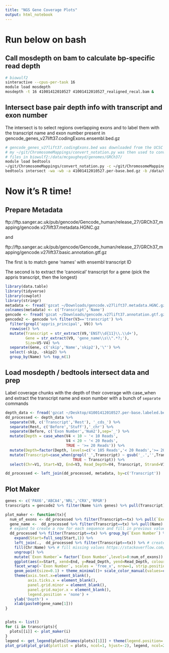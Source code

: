 ```yaml
---
title: "NGS Gene Coverage Plots"
output: html_notebook
---
```

# Run below on bash
## Call mosdepth on bam to calculate bp-specific read depth
```bash
# biowulf2 
sinteractive --cpus-per-task 16
module load mosdepth
mosdepth -t 16 41001412010527 41001412010527_realigned_recal.bam &
```

## Intersect base pair depth info with transcript and exon number
The intersect is to select regions overlapping exons and to label them with the transcript name and exon number present in gencode_genes_v27lift37.codingExons.ensembl.bed.gz
```bash
# gencode_genes_v27lift37.codingExons.bed was downloaded from the UCSC table browser from genocde gene v27lift37 and 'coding exons' with 0 padding were selected as the output for the bed file
# my ~/git/ChromosomeMappings/convert_notation.py was then used to convert the UCSC notation in ensembl notation, which my bam uses
# files in biowulf2:/data/mcgaugheyd/genomes/GRCh37/
module load bedtools
~/git/ChromosomeMappings/convert_notation.py -c ~/git/ChromosomeMappings/GRCh37_gencode2ensembl.txt -f gencode_genes_v27lift37.codingExons.bed | sort -k1,1 -k2,2n | gzip > gencode_genes_v27lift37.codingExons.ensembl.bed.gz
bedtools intersect -wa -wb -a 41001412010527.per-base.bed.gz -b /data/mcgaugheyd/genomes/GRCh37/gencode_genes_v27lift37.codingExons.ensembl.bed.gz | bgzip  > 41001412010527.per-base.labeled.bed.gz &
```

# Now it's R time!
## Prepare Metadata
ftp://ftp.sanger.ac.uk/pub/gencode/Gencode_human/release_27/GRCh37_mapping/gencode.v27lift37.metadata.HGNC.gz

and

ftp://ftp.sanger.ac.uk/pub/gencode/Gencode_human/release_27/GRCh37_mapping/gencode.v27lift37.basic.annotation.gtf.gz

The first is to match gene 'names' with ensembl transcript ID

The second is to extract the 'canonical' transcript for a gene (pick the appris transcript, then the longest)
```r
library(data.table)
library(tidyverse)
library(cowplot)
library(stringr)
metadata <- fread('gzcat ~/Downloads/gencode.v27lift37.metadata.HGNC.gz', header=F)
colnames(metadata) <- c('Transcript','Name')
gencode <- fread('gzcat ~/Downloads/gencode.v27lift37.annotation.gtf.gz', header=F, skip=4)
gencode2 <- gencode %>% filter(V3=='transcript') %>% 
  filter(grepl('appris_principal', V9)) %>% 
  rowwise() %>%  
  mutate(Transcript = str_extract(V9,'ENST\\d{11}\\.\\d+'),
         Gene = str_extract(V9, 'gene_name\\s\\".*?;'),
         Size=V5-V4) %>% 
  separate(Gene, c('skip','Name','skip2'),'\"') %>% 
  select(-skip, -skip2) %>% 
  group_by(Name) %>% top_n(1)
```

## Load mosdepth / bedtools intersect data and prep
Label coverage chunks with the depth of their coverage with case_when and extract the transcript name and exon number with a bunch of `separate` commands
```r
depth_data <- fread('gzcat ~/Desktop/41001412010527.per-base.labeled.bed.gz')
dd_processed <- depth_data %>% 
  separate(V8, c('Transcript','Rest'), '_cds_') %>% 
  separate(Rest, c('Before','Stuff'),'_chr') %>% 
  separate(Before, c('Exon Number','Num2'),sep='_') %>% 
  mutate(Depth = case_when(V4 < 10 ~ '< 10 Reads', 
                           V4 < 20 ~ '< 20 Reads', 
                           TRUE ~ '>= 20 Reads')) %>% 
  mutate(Depth=factor(Depth, levels=c('< 105 Reads','< 20 Reads','>= 20 Reads'))) %>% 
  mutate(Transcript=case_when(grepl('_',Transcript) ~ gsub('_.','',Transcript), 
                              TRUE ~ Transcript)) %>% 
  select(Chr=V1, Start=V2, End=V3, Read_Depth=V4, Transcript, Strand=V10, Depth, `Exon Number`, ExonStart=V6, ExonEnd=V7)

dd_processed <- left_join(dd_processed, metadata, by=c('Transcript'))

```

## Plot Maker
```r
genes <- c('PAX6','ABCA4','NRL','CRX','RPGR')
transcripts = gencode2 %>% filter(Name %in% genes) %>% pull(Transcript)

plot_maker <- function(tx){
  num_of_exons <- dd_processed %>% filter(Transcript==tx) %>% pull(`Exon Number`) %>% as.numeric() %>% max()
  gene_name <-  dd_processed %>% filter(Transcript==tx) %>% pull(Name) %>% unique()
  # expand to create a row for each sequence and fill in previous values
  dd_processed %>% filter(Transcript==tx) %>% group_by(`Exon Number`) %>% 
    expand(Start=full_seq(Start,1)) %>% 
    left_join(.,  dd_processed %>% filter(Transcript==tx)) %>% # create one row per base position, grouped by Exon Number https://stackoverflow.com/questions/42866119/fill-missing-values-in-data-frame-using-dplyr-complete-within-groups
    fill(Chr:Name) %>% # fill missing values https://stackoverflow.com/questions/40040834/r-replace-na-with-previous-or-next-value-by-group-using-dplyr
    ungroup() %>% 
    mutate(`Exon Number`= factor(`Exon Number`,levels=0:num_of_exons)) %>%  
    ggplot(aes(x=Start, xend=End, y=Read_Depth, yend=Read_Depth, colour=Depth)) + 
    facet_wrap(~`Exon Number`, scales = 'free_x', nrow=1, strip.position = 'bottom') + 
    geom_point(size=0.1) + theme_minimal()+ scale_color_manual(values=c('DarkRed','Red', 'Black')) + 
    theme(axis.text.x=element_blank(), 
          axis.ticks.x = element_blank(), 
          panel.grid.minor = element_blank(), 
          panel.grid.major.x = element_blank(),
          legend.position = 'none') + 
    ylab('Depth') + 
    xlab(paste0(gene_name[1]))
}


plots <- list()
for (i in transcripts){
  plots[[i]] <- plot_maker(i)
}
legend <- get_legend(plots[[names(plots)[1]]] + theme(legend.position='right'))
plot_grid(plot_grid(plotlist = plots, ncol=1, hjust=-2), legend, ncol=2, rel_widths = c(5,0.5))
```